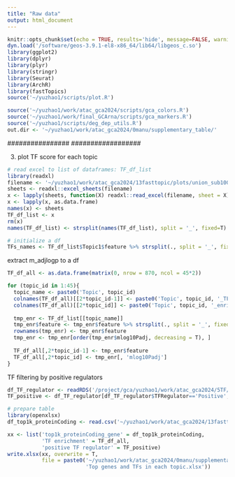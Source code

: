 ```yaml
---
title: "Raw data"
output: html_document
---
```


```r
knitr::opts_chunk$set(echo = TRUE, results='hide', message=FALSE, warning=FALSE, fig.height = 7, fig.width = 7)
dyn.load('/software/geos-3.9.1-el8-x86_64/lib64/libgeos_c.so')
library(ggplot2)
library(dplyr)
library(plyr)
library(stringr)
library(Seurat)
library(ArchR)
library(fastTopics)
source('~/yuzhao1/scripts/plot.R')
```

```r
source('~/yuzhao1/work/atac_gca2024/scripts/gca_colors.R')
source('~/yuzhao1/work/final_GCArna/scripts/gca_markers.R')
source('~/yuzhao1/scripts/deg_dep_utils.R')
out.dir <- '~/yuzhao1/work/atac_gca2024/0manu/supplementary_table/'
```

##################  ################ ##################  ################
3. plot TF score for each topic

```r
# read excel to list of dataframes: TF_df_list
library(readxl)    
filename <- '~/yuzhao1/work/atac_gca2024/13fasttopic/plots/union_sub100_k45/enriched_motif_from_daPeaks_vsnull_positive_sub100_k_45_top5k.xlsx'
sheets <- readxl::excel_sheets(filename)
x <- lapply(sheets, function(X) readxl::read_excel(filename, sheet = X))
x <- lapply(x, as.data.frame)
names(x) <- sheets
TF_df_list <- x
rm(x)
names(TF_df_list) <- strsplit(names(TF_df_list), split = '_', fixed=T) %>% sapply(.,`[[`,1)

# initialize a df
TFs_names <- TF_df_list$Topic1$feature %>% strsplit(., split = '_', fixed=T) %>% sapply(.,`[[`,1)
```

extract m_adjlogp to a df
```r
TF_df_all <- as.data.frame(matrix(0, nrow = 870, ncol = 45*2))

for (topic_id in 1:45){
  topic_name <- paste0('Topic', topic_id)
  colnames(TF_df_all)[[2*topic_id-1]] <- paste0('Topic', topic_id, '_TF')
  colnames(TF_df_all)[[2*topic_id]] <- paste0('Topic', topic_id, '_enrichment_mlog10Padj')
  
  tmp_enr <- TF_df_list[[topic_name]]
  tmp_enr$feature <- tmp_enr$feature %>% strsplit(., split = '_', fixed=T) %>% sapply(.,`[[`,1)
  rownames(tmp_enr) <- tmp_enr$feature 
  tmp_enr <- tmp_enr[order(tmp_enr$mlog10Padj, decreasing = T), ]
  
  TF_df_all[,2*topic_id-1] <- tmp_enr$feature
  TF_df_all[,2*topic_id] <- tmp_enr[, 'mlog10Padj']
}
```

TF filtering by positive regulators
```r
df_TF_regulator <- readRDS('/project/gca/yuzhao1/work/atac_gca2024/5TF/output/union/regulator_df_anno1_inflammation_status_location_cor0.4_delta0.25.rds')
TF_positive <- df_TF_regulator[df_TF_regulator$TFRegulator=='Positive', 'cisbp_matchName']
```

```r
# prepare table
library(openxlsx)
df_top1k_proteinCoding <- read.csv('~/yuzhao1/work/atac_gca2024/13fasttopic/6gene_score/genes/top1k_proteinCoding.csv', row.names = 1)

xx <- list('top1k_proteinCoding_gene' = df_top1k_proteinCoding, 
           'TF enrichment' = TF_df_all,
           'positive TF regulator' = TF_positive)
write.xlsx(xx, overwrite = T,
           file = paste0('~/yuzhao1/work/atac_gca2024/0manu/supplementary_table/',
                         'Top genes and TFs in each topic.xlsx'))
```













